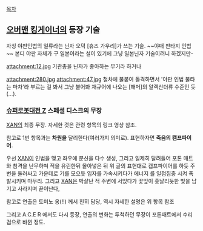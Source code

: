 [[목차]]
== [[오버맨 킹게이너]]의 등장 기술 ==
자칭 야판인법의 일류라는 닌자 오덕 [휴즈 가우리]가 쓰는 기술. ~~야매 판타지 인법~~ 본디 야판 자체가 구 일본이라는 설이 있기에 그냥 일본닌자 기술이려니 하겠지만-

attachment:12.jpg
기관총을 닌자가 좋아하는 무기라 하거나

attachment:280.jpg
attachment:47.jpg
철차에 불붙여 돌격하면서 '야판 인법 불타는 마차'라 부르는 걸 봐서 그냥 불어봐 재규어에 나오는 [해머]의 알렉산더류 수준인 듯(...).

=== [[슈퍼로봇대전 Z]] 스페셜 디스크의 무장 ===
[[XAN]]의 최종 무장. 자세한 것은 관련 항목의 링크 영상 참조.

참고로 1번 항목과는 '''차원을''' 달리한다(여러가지 의미로). 표현하자면 '''죽음의 캠프파이어'''.

우선 [[XAN]]이 인법을 맺고 좌우에 분신을 다수 생성, 그리고 일제히 달려들어 포톤 매트와 참격을 난무하며 적을 유린한뒤 몰아넣은 뒤 위 글의 표현대로 캡프파이어를 하듯 주변을 둘러싸고 가운데로 기를 모으듯 입자를 가속시키다가 에너지 를 일점집중 시켜 폭발시키며 마무리. 그리고 [[XAN]]은 박살난 적 주변에 서있다가 꽃잎이 흣날리듯한 빛을 남기고 사라지며 끝이난다, 

참고로 연출은 토미노 옹(!!) 께서 친히 담당, 역시 자세한 설명은 위 항목 참조

그리고 A.C.E R 에서도 다시 등장, 연출의 변화는 투척하던 무장이 포톤매트에서 수리검으로 바뀐 정도.
